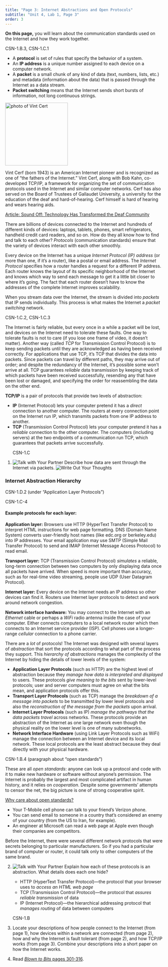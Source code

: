 ```yaml
---
title: "Page 3: Internet Abstractions and Open Protocols"
subtitle: "Unit 4, Lab 1, Page 3"
order: 3
---
```


::: learn
<p><strong>On this page,</strong> you will learn about the communication
standards used on the Internet and how they work together.</p>
:::

::: vocabBig
::: ap-standard
CSN-1.B.3, CSN-1.C.1
:::

<ul>

<li>A <strong>protocol</strong> is set of rules that specify the
behavior of a system.</li>

<li>An <strong>IP address</strong> is a unique number assigned to each
device on a computer network.</li>

<li>A <strong>packet</strong> is a small chunk of any kind of data
(text, numbers, lists, etc.) and metadata (information about the data)
that is passed through the Internet as a data stream.</li>

<li><strong>Packet switching</strong> means that the Internet sends
short bursts of information, not long continuous strings.</li>

</ul>
:::

::: atwork
::: float-end
<img src="/img/atwork/Vint_Cert.jpeg" title="photo of Vint Cert" alt="photo of Vint Cert" class="noshadow" height="200px"/>
:::

<p>Vint Cerf (born 1943) is an American Internet pioneer and is
recognized as one of "the fathers of the Internet." Vint Cerf, along
with Bob Kahn, co-developed TCP/IP, a framework for organizing the set
of communication protocols used in the Internet and similar computer
networks. Cerf has also served on the Board of Trustees of Gallaudet
University, a university for the education of the deaf and
hard-of-hearing. Cerf himself is hard of hearing and wears hearing
aids.</p>

<p><a href="https://papyrus.greenville.edu/2020/09/sound-off-technology-has-transformed-the-deaf-community/" title="Article: Sound Off: Technology Has Transformed the Deaf Community" target="_blank">Article:
Sound Off: Technology Has Transformed the Deaf Community</a></p>
:::

<p>There are billions of devices connected to the Internet and hundreds
of different kinds of devices: laptops, tablets, phones, smart
refrigerators, handheld credit card readers, and so on. How do they all
know how to find and talk to each other? <em>Protocols</em>
(communication standards) ensure that the variety of devices interact
with each other smoothly.</p>

<p>Every device on the Internet has a unique <em>Internet Protocol (IP)
address</em> (or more than one, if it's a router), like a postal or
email address. The <em>Internet Protocol</em> specifies how a router
handles a request for a different IP address. Each router knows the
layout of its specific neighborhood of the Internet and knows which way
to send each message to get it a little bit closer to where it's going.
The fact that each router doesn't have to know the addresses of the
complete Internet improves scalability.</p>

<p>When you stream data over the Internet, the stream is divided into
<em>packets</em> that IP sends individually. This process is what makes
the Internet a <em>packet switching</em> network.</p>

::: ap-standard
CSN-1.C.2, CSN-1.C.3
:::

<p>The Internet is fairly reliable, but every once in a while a packet
will be lost, and devices on the Internet need to tolerate these faults.
One way to tolerate faults is not to care (if you lose one frame of
video, it doesn't matter). Another way (called <em>TCP</em> for
Transmission Control Protocol) is to keep sending packets until they are
acknowledged as having been received correctly. For applications that
use TCP, it's TCP that divides the data into packets. Since packets can
travel by different paths, they may arrive out of order; and despite the
redundancy of the Internet, it's possible some won't arrive at all. TCP
guarantees <em>reliable</em> data transmission by keeping track of which
packets have been received successfully, resending any that have been
lost or damaged, and specifying the order for reassembling the data on
the other end.</p>

::: vocabFullWidth
<p>

<strong>TCP/IP</strong> is a pair of protocols that provide two levels
of abstraction:

<ul>

<li><strong>IP</strong> (Internet Protocol) lets your computer pretend
it has a <em>direct</em> connection to another computer. The routers at
every connection point on the Internet run IP, which transmits packets
from one IP address to another.</li>

<li><strong>TCP</strong> (Transmission Control Protocol) lets your
computer pretend it has a <em>reliable</em> connection to the other
computer. The computers (including servers) at the two endpoints of a
communication run TCP, which guarantees that packets arrive
successfully.</li>

</ul>

</p>
:::

::: forYouToDo
<ol>

::: ap-standard
CSN-1.C
:::

<li><img src="/img/icons/talk-with-your-partner.png" title="Talk with Your Partner" alt="Talk with Your Partner" class="inline"/>
Describe how data are sent through the Internet via packets.
<img src="/img/icons/write-out-thoughts.png" title="Write Out Your Thoughts" alt="Write Out Your Thoughts" class="inline"/></li>

</ol>
:::

<h3>Internet Abstraction Hierarchy</h3>

::: ap-standard
CSN-1.D.2 (under "Application Layer Protocols")
:::

::: sidenoteBig
::: ap-standard
CSN-1.C-4
:::

<h4>Example protocols for each layer:</h4>

<p><strong>Application layer:</strong> Browsers use HTTP (HyperText
Transfer Protocol) to interpret HTML instructions for web page
formatting. DNS (Domain Name System) converts user-friendly host names
(like edc.org or berkeley.edu) into IP addresses. Your email application
may use SMTP (Simple Mail Transfer Protocol) to send and IMAP (Internet
Message Access Protocol) to read email.</p>

<p><strong>Transport layer:</strong> TCP (Transmission Control Protocol)
<em>simulates</em> a reliable, long-term connection between two
computers by only displaying data once all packets have arrived. When
speed is more important than accuracy, such as for real-time video
streaming, people use UDP (User Datagram Protocol).</p>

<p><strong>Internet layer:</strong> Every device on the Internet needs
an IP address so other devices can find it. Routers use Internet layer
protocols to detect and work around network congestion.</p>

<p><strong>Network interface hardware:</strong> You may connect to the
Internet with an <em>Ethernet</em> cable or perhaps a <em>WiFi</em>
radio antenna inside the case of your computer. Either connects
computers to a local network router which then connects to an Internet
service provider (ISP). Cell phones use a longer-range <em>cellular</em>
connection to a phone carrier.</p>
:::

<p>There are a <em>lot</em> of protocols! The Internet was designed with
several layers of <em>abstraction</em> that sort the protocols according
to what part of the process they support. This <em>hierarchy of
abstractions</em> manages the complexity of the Internet by hiding the
details of lower levels of the system:</p>

<div>

<ul>

<li><strong>Application Layer Protocols</strong> (such as HTTP) are the
highest level of abstraction because they<em> manage how data is
interpreted and displayed</em> to users. These protocols <em>give
meaning to the bits</em> sent by lower-level protocols; user and server
computers must agree on what the bits mean, and application protocols
offer this.</li>

<li><strong>Transport Layer Protocols</strong> (such as TCP) manage the
<em>breakdown of a message into packets</em> to be transmitted by lower
level protocols and also the <em>reconstruction of the message from the
packets</em> upon arrival.</li>

<li><strong>Internet Layer Protocols</strong> (such as IP) <em>manage
the pathways that the data packets travel</em> across networks. These
protocols provide an abstraction of the Internet as one large network
even though the physical reality on the lower level is one of many
subnetworks.</li>

<li><strong>Network Interface Hardware</strong> (using Link Layer
Protocols such as WiFi) manage the connection between an Internet device
and its local network. These local protocols are the least abstract
because they deal directly with your physical hardware.</li>

</ul>

</div>

::: ap-standard
CSN-1.B.4 (paragraph about "open standards")
:::

::: takeNote
These are all <em>open standards</em>: anyone can look up a protocol and
code with it to make new hardware or software without anyone's
permission. The Internet is probably the largest and most complicated
artifact in human history, and it relies on <em>cooperation</em>.
Despite some governments' attempts to censor the net, the big picture is
one of strong cooperative spirit.
:::

::: endnote
<a href="#hint-open" data-bs-toggle="collapse" title="Why care about open standards?">Why
care about open standards?</a>

::: {#hint-open .collapse}
<ul>

<li>Your T-Mobile cell phone can talk to your friend's Verizon
phone.</li>

<li>You can send email to someone in a country that's considered an
enemy of your country (from the US to Iran, for example).</li>

<li>An engineer at Microsoft can read a web page at Apple even though
their companies are competitors.</li>

</ul>

<p>Before the Internet, there were several different network protocols
that were secrets belonging to particular manufacturers. So if you had a
particular brand of computer or router, it could talk only to other
computers of the same brand.</p>
:::
:::

::: forYouToDo
<ol start="2">

<li>

<img src="/img/icons/talk-with-your-partner.png" title="Talk with Your Partner" alt="Talk with Your Partner" class="float-end"/>
Explain how each of these protocols is an abstraction. What details does
each one hide?

<ul>

<li>HTTP (HyperText Transfer Protocol)---the protocol that your browser
uses to <em>access an HTML web page</em></li>

<li>TCP (Transmission Control Protocol)---the protocol that <em>assures
reliable transmission</em> of data</li>

<li>IP (Internet Protocol)---the hierarchical addressing protocol that
<em>manages routing</em> of data between computers</li>

</ul>

</li>

::: ap-standard
CSN-1.B
:::

<li>Locate your descriptions of how people connect to the Internet (from
page 1), how devices within a network are connected (from page 2), how
and why the Internet is fault tolerant (from page 2), and how TCP/IP
works (from page 3). Combine your descriptions into a short paper on how
the Internet works.</li>

</ol>
:::

::: ifTime
<ol start="4">

<li>Read
<a href="http://www.bitsbook.com/wp-content/uploads/2008/12/B2B_3.pdf#page=319" target="_blank" title="Blown to Bits: The Internet as System
and Spirit "><em>Blown to Bits</em> pages 301-316</a>.</li>

</ol>
:::
